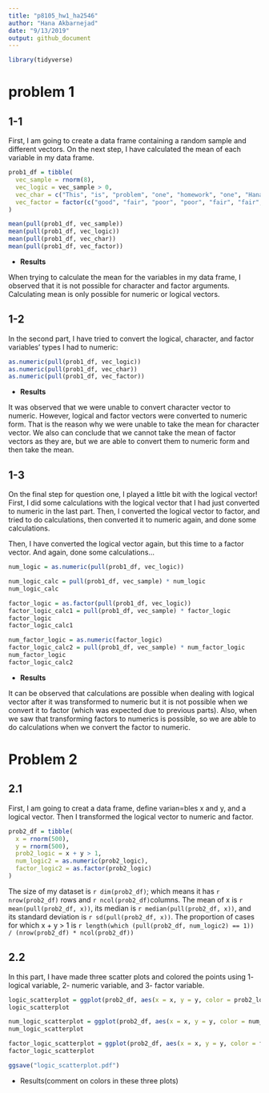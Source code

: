 ```yaml
---
title: "p8105_hw1_ha2546"
author: "Hana Akbarnejad"
date: "9/13/2019"
output: github_document
---
```


```r

library(tidyverse)

```


# problem 1

## 1-1
First, I am going to create a data frame containing a random sample and different vectors. On the next step, I have calculated the mean of each variable in my data frame.


```r

prob1_df = tibble(
  vec_sample = rnorm(8),
  vec_logic = vec_sample > 0,
  vec_char = c("This", "is", "problem", "one", "homework", "one", "Hana", "Akbarnejad"),
  vec_factor = factor(c("good", "fair", "poor", "poor", "fair", "fair", "fair", "fair"))
)

mean(pull(prob1_df, vec_sample))
mean(pull(prob1_df, vec_logic))
mean(pull(prob1_df, vec_char))
mean(pull(prob1_df, vec_factor))

```

* **Results**

When trying to calculate the mean for the variables in my data frame, I observed that it is not possible for character and factor arguments. Calculating mean is only possible for numeric or logical vectors.


## 1-2
In the second part, I have tried to convert the logical, character, and factor variables' types I had to numeric:

```r

as.numeric(pull(prob1_df, vec_logic))
as.numeric(pull(prob1_df, vec_char))
as.numeric(pull(prob1_df, vec_factor))

```

* **Results**

It was observed that we were unable to convert character vector to numeric. However, logical and factor vectors were converted to numeric form. That is the reason why we were unable to take the mean for character vector. We also can conclude that we cannot take the mean of factor vectors as they are, but we are able to convert them to numeric form and then take the mean.


## 1-3
On the final step for question one, I played a little bit with the logical vector! First, I did some calculations with the logical vector that I had just converted to numeric in the last part. Then, I converted the logical vector to factor, and tried to do calculations, then converted it to numeric again, and done some calculations.

Then, I have converted the logical vector again, but this time to a factor vector. And again, done some calculations...


```r

num_logic = as.numeric(pull(prob1_df, vec_logic))

num_logic_calc = pull(prob1_df, vec_sample) * num_logic
num_logic_calc

factor_logic = as.factor(pull(prob1_df, vec_logic))
factor_logic_calc1 = pull(prob1_df, vec_sample) * factor_logic
factor_logic
factor_logic_calc1

num_factor_logic = as.numeric(factor_logic)
factor_logic_calc2 = pull(prob1_df, vec_sample) * num_factor_logic
num_factor_logic
factor_logic_calc2

```

 * **Results**

It can be observed that calculations are possible when dealing with logical vector after it was transformed to numeric but it is not possible when we convert it to factor (which was expected due to previous parts). Also, when we saw that transforming factors to numerics is possible, so we are able to do calculations when we convert the factor to numeric. 
 
# Problem 2

## 2.1
First, I am going to creat a data frame, define varian=bles x and y, and a logical vector. Then I transformed the logical vector to numeric and factor.

```r

prob2_df = tibble(
  x = rnorm(500),
  y = rnorm(500),
  prob2_logic = x + y > 1,
  num_logic2 = as.numeric(prob2_logic),
  factor_logic2 = as.factor(prob2_logic)
)

```

The size of my dataset is `r dim(prob2_df)`; which means it has `r nrow(prob2_df)` rows and `r ncol(prob2_df)`columns. The mean of x is `r mean(pull(prob2_df, x))`, its median is `r median(pull(prob2_df, x))`, and its standard deviation is `r sd(pull(prob2_df, x))`. The proportion of cases for which x + y > 1 is `r length(which (pull(prob2_df, num_logic2) == 1)) / (nrow(prob2_df) * ncol(prob2_df))`

## 2.2
In this part, I have made three scatter plots and colored the points using 1- logical variable, 2- numeric variable, and 3- factor variable.

```r

logic_scatterplot = ggplot(prob2_df, aes(x = x, y = y, color = prob2_logic)) + geom_point()
logic_scatterplot

num_logic_scatterplot = ggplot(prob2_df, aes(x = x, y = y, color = num_logic2)) + geom_point()
num_logic_scatterplot

factor_logic_scatterplot = ggplot(prob2_df, aes(x = x, y = y, color = factor_logic2)) + geom_point()
factor_logic_scatterplot

ggsave("logic_scatterplot.pdf")

```

* Results(comment on colors in these three plots)

